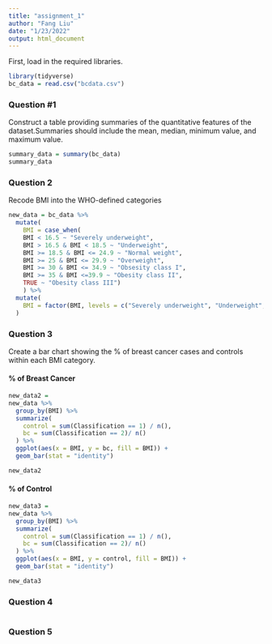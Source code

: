 ```yaml
---
title: "assignment_1"
author: "Fang Liu"
date: "1/23/2022"
output: html_document
---
```


First, load in the required libraries. 
```r
library(tidyverse)
bc_data = read.csv("bcdata.csv")
```


### Question #1  
Construct a table providing summaries of the quantitative features of the dataset.Summaries should include the mean, median, minimum value, and maximum value.
```r
summary_data = summary(bc_data)
summary_data

```


### Question 2  
Recode BMI into the WHO-defined categories
```r
new_data = bc_data %>%
  mutate(
    BMI = case_when(
    BMI < 16.5 ~ "Severely underweight",
    BMI > 16.5 & BMI < 18.5 ~ "Underweight",
    BMI >= 18.5 & BMI <= 24.9 ~ "Normal weight",      
    BMI >= 25 & BMI <= 29.9 ~ "Overweight",
    BMI >= 30 & BMI <= 34.9 ~ "Obsesity class I",
    BMI >= 35 & BMI <=39.9 ~ "Obesity class II",
    TRUE ~ "Obesity class III")
    ) %>% 
  mutate(
    BMI = factor(BMI, levels = c("Severely underweight", "Underweight", "Normal weight", "Overweight", "Obsesity class I", "Obesity class II", "Obesity class III"))
  )
```


### Question 3
Create a bar chart showing the % of breast cancer cases and controls within each BMI category.

#### % of Breast Cancer 
```r
new_data2 =
new_data %>% 
  group_by(BMI) %>% 
  summarize(
    control = sum(Classification == 1) / n(),
    bc = sum(Classification == 2)/ n()
  ) %>% 
  ggplot(aes(x = BMI, y = bc, fill = BMI)) +
  geom_bar(stat = "identity")

new_data2
```

#### % of Control
```r
new_data3 =
new_data %>% 
  group_by(BMI) %>% 
  summarize(
    control = sum(Classification == 1) / n(),
    bc = sum(Classification == 2)/ n()
  ) %>% 
  ggplot(aes(x = BMI, y = control, fill = BMI)) +
  geom_bar(stat = "identity")

new_data3
```

### Question 4
```r

```


### Question 5
```r

```

